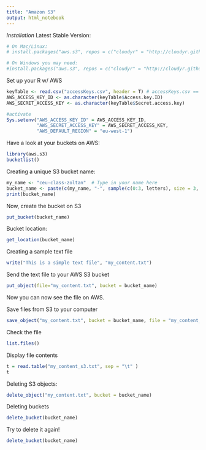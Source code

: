 ```yaml
---
title: "Amazon S3"
output: html_notebook
---
```


*Installation*
Latest Stable Version:
```r
# On Mac/Linux:
# install.packages("aws.s3", repos = c("cloudyr" = "http://cloudyr.github.io/drat"))

# On Windows you may need:
#install.packages("aws.s3", repos = c("cloudyr" = "http://cloudyr.github.io/drat"), INSTALL_opts = "--no-multiarch")
```

Set up your R w/ AWS
```r
keyTable <- read.csv("accessKeys.csv", header = T) # accessKeys.csv == the CSV downloaded from AWS containing your Acces & Secret keys
AWS_ACCESS_KEY_ID <- as.character(keyTable$Access.key.ID)
AWS_SECRET_ACCESS_KEY <- as.character(keyTable$Secret.access.key)

#activate
Sys.setenv("AWS_ACCESS_KEY_ID" = AWS_ACCESS_KEY_ID,
           "AWS_SECRET_ACCESS_KEY" = AWS_SECRET_ACCESS_KEY,
           "AWS_DEFAULT_REGION" = "eu-west-1") 
```

Have a look at your buckets on AWS:
```r
library(aws.s3)
bucketlist()
```

Creating a unique S3 bucket name:
```r
my_name <- "ceu-class-zoltan"  # Type in your name here
bucket_name <- paste(c(my_name, "-", sample(c(0:3, letters), size = 3, replace = TRUE)), collapse = "")
print(bucket_name)
```

Now, create the bucket on S3
```r
put_bucket(bucket_name)
```

Bucket location:
```r
get_location(bucket_name)
```

Creating a sample text file
```r
write("This is a simple text file", "my_content.txt")
```

Send the text file to your AWS S3 bucket
```r
put_object(file="my_content.txt", bucket = bucket_name)
```
Now you can now see the file on AWS.

Save files from S3 to your computer
```r
save_object("my_content.txt", bucket = bucket_name, file = "my_content_s3.txt")
```

Check the file
```r
list.files()
```

Display file contents
```r
t = read.table("my_content_s3.txt", sep = "\t" )
t
```

Deleting S3 objects:
```r
delete_object("my_content.txt", bucket = bucket_name)
```

Deleting buckets
```r
delete_bucket(bucket_name)
```

Try to delete it again!
```r
delete_bucket(bucket_name)
```






